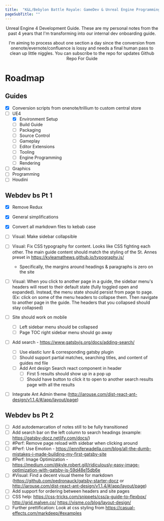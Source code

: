 ```yaml
---
title:  "K&L/Bebylon Battle Royale: GameDev & Unreal Engine Programming Guide"
pageSubTitle: ""
---
```



<div align="center">
<AntdPageHeader title='K&amp;L/Bebylon Battle Royale: GameDev &amp; Unreal Engine Programming Guide' />
<AntdDivider />
Unreal Engine 4 Development Guide. These are my personal notes from the past 4 years that I'm transforming into our internal dev onboarding guide.

I'm aiming to process about one section a day since the conversion from onenote/evernote/confluence is lossy and needs a final human pass to clean up little niggles.
You can subscribe to the repo for updates
<AntdDivider />
<AntdButton type='primary' size='large' href={siteCfg.repoURL}>
Github Repo For Guide
</AntdButton>
</div>

# Roadmap

## Guides
- [x] Conversion scripts from onenote/trillium to custom central store
- [ ] UE4
  - [x] Environment Setup
  - [ ] Build Guide
  - [ ] Packaging
  - [ ] Source Control
  - [ ] Gameplay
  - [ ] Editor Extensions
  - [ ] Tooling
  - [ ] Engine Programming
  - [ ] Rendering
- [ ] Graphics
- [ ] Programming
- [ ] Houdini

## Webdev bs Pt 1
- [x] Remove Redux
- [x] General simplifications
- [x] Convert all markdown files to kebab case

- [ ] Visual: Make sidebar collapsible
- [ ] Visual: Fix CSS typography for content. Looks like CSS fighting each other. The main guide content should match the styling of the St. Annes preset in https://kyleamathews.github.io/typography.js/
    - Specifically, the margins around headings & paragraphs is zero on the site
- [ ] Visual: When you click to another page in a guide, the sidebar menu's headers will reset to their default state (fully toggled open and expanded). Instead, the menu state should persist from page to page. (Ex: click on some of the menu headers to collapse them. Then navigate to another page in the guide. The headers that you collapsed should stay collapsed)
- [ ] Site should work on mobile
  - [ ] Left sidebar menu should be collapsed
  - [ ] Page TOC right sidebar menu should go away
- [ ] Add search - https://www.gatsbyjs.org/docs/adding-search/
  - [ ] Use elastic lunr & corresponding gatsby plugin
  - [ ] Should support partial matches, searching titles, and content of guides md file
  - [ ] Add Ant design Search react component in header
    - [ ] First 5 results should show up in a pop up
    - [ ] Should have button to click it to open to another search results page with all the results
- [ ] Integrate Ant Admin theme (http://iarouse.com/dist-react-ant-design/v1.1.4/#/app/layout/page)

## Webdev bs Pt 2
- [ ] Add autodemarcation of notes still to be fully transitioned
- [ ] Add search bar on the left column to search headings (example: https://gatsby-docz.netlify.com/docs/)
- [ ] #Perf: Remove page reload with sidebar when clicking around
- [ ] #Perf: Use Emotion - https://jenniferwadella.com/blog/all-the-dumb-mistakes-i-made-building-my-first-gatsby-site
- [ ] #Perf: Image Optimization - https://medium.com/@kyle.robert.gill/ridiculously-easy-image-optimization-with-gatsby-js-59d48e15db6e
- [ ] #Visual: Find a decent visual theme for markdown (https://github.com/pedronauck/gatsby-starter-docz or http://iarouse.com/dist-react-ant-design/v1.1.4/#/app/layout/page)
- [ ] Add support for ordering between headers and site pages
- [ ] CSS help: https://css-tricks.com/snippets/css/a-guide-to-flexbox/ http://grid.malven.co/ https://visme.co/blog/layout-design/
- [ ] Further prettification: Look at css styling from https://casual-effects.com/markdeep/#examples